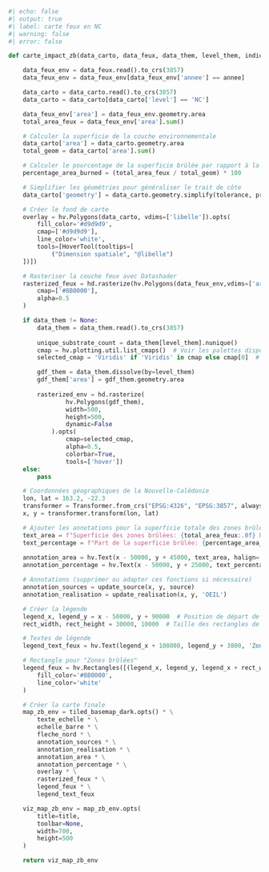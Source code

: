 
```python
#| echo: false
#| output: true
#| label: carte feux en NC
#| warning: false
#| error: false

def carte_impact_zb(data_carto, data_feux, data_them, level_them, indicateur,annee, title, tolerance,source):

    data_feux_env = data_feux.read().to_crs(3857)
    data_feux_env = data_feux_env[data_feux_env['annee'] == annee]

    data_carto = data_carto.read().to_crs(3857)
    data_carto = data_carto[data_carto['level'] == 'NC']

    data_feux_env['area'] = data_feux_env.geometry.area
    total_area_feux = data_feux_env['area'].sum() 

    # Calculer la superficie de la couche environnementale
    data_carto['area'] = data_carto.geometry.area
    total_geom = data_carto['area'].sum()

    # Calculer le pourcentage de la superficie brûlée par rapport à la superficie environnementale
    percentage_area_burned = (total_area_feux / total_geom) * 100

    # Simplifier les géométries pour généraliser le trait de côte
    data_carto['geometry'] = data_carto.geometry.simplify(tolerance, preserve_topology=False)

    # Créer le fond de carte
    overlay = hv.Polygons(data_carto, vdims=['libelle']).opts(
        fill_color='#d9d9d9',
        cmap=['#d9d9d9'],
        line_color='white',
        tools=[HoverTool(tooltips=[
            ("Dimension spatiale", "@libelle")
    ])])

    # Rasteriser la couche feux avec Datashader
    rasterized_feux = hd.rasterize(hv.Polygons(data_feux_env,vdims=['area']), width=500, height=500).opts(
        cmap=['#8B0000'],
        alpha=0.5
    )

    if data_them != None:
        data_them = data_them.read().to_crs(3857)
        
        unique_substrate_count = data_them[level_them].nunique()
        cmap = hv.plotting.util.list_cmaps()  # Voir les palettes disponibles
        selected_cmap = 'Viridis' if 'Viridis' in cmap else cmap[0]  # Sélectionner une palette

        gdf_them = data_them.dissolve(by=level_them)
        gdf_them['area'] = gdf_them.geometry.area
        
        rasterized_env = hd.rasterize(
                hv.Polygons(gdf_them),
                width=500,
                height=500,
                dynamic=False
            ).opts(
                cmap=selected_cmap,
                alpha=0.5,
                colorbar=True,
                tools=['hover'])
    else:
        pass

    # Coordonnées géographiques de la Nouvelle-Calédonie
    lon, lat = 163.2, -22.3
    transformer = Transformer.from_crs("EPSG:4326", "EPSG:3857", always_xy=True)
    x, y = transformer.transform(lon, lat)

    # Ajouter les annotations pour la superficie totale des zones brûlées et le pourcentage
    text_area = f"Superficie des zones brûlées: {total_area_feux:.0f} ha"
    text_percentage = f"Part de la superficie brûlée: {percentage_area_burned:.2f}%"
    
    annotation_area = hv.Text(x - 50000, y + 45000, text_area, halign='left', valign='top', fontsize=8)
    annotation_percentage = hv.Text(x - 50000, y + 25000, text_percentage, halign='left', valign='top', fontsize=8)

    # Annotations (supprimer ou adapter ces fonctions si nécessaire)
    annotation_sources = update_source(x, y, source)
    annotation_realisation = update_realisation(x, y, 'OEIL')

    # Créer la légende
    legend_x, legend_y = x - 50000, y + 90000  # Position de départ de la légende
    rect_width, rect_height = 30000, 10000  # Taille des rectangles de légende

    # Textes de légende
    legend_text_feux = hv.Text(legend_x + 108000, legend_y + 3800, 'Zones brûlées', halign='right', valign='center', fontsize=8)

    # Rectangle pour "Zones brûlées"
    legend_feux = hv.Rectangles([(legend_x, legend_y, legend_x + rect_width, legend_y + rect_height)]).opts(
        fill_color='#8B0000',
        line_color='white'
    )

    # Créer la carte finale
    map_zb_env = tiled_basemap_dark.opts() * \
        texte_echelle * \
        echelle_barre * \
        fleche_nord * \
        annotation_sources * \
        annotation_realisation * \
        annotation_area * \
        annotation_percentage * \
        overlay * \
        rasterized_feux * \
        legend_feux * \
        legend_text_feux 

    viz_map_zb_env = map_zb_env.opts(
        title=title,
        toolbar=None,
        width=700,
        height=500
    )

    return viz_map_zb_env

```